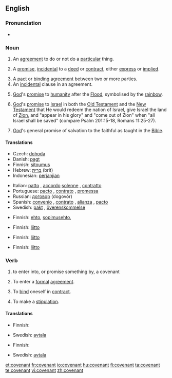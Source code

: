 ==English==

===Pronunciation===
* {{audio|en-us-covenant.ogg|Audio (US)}}

===Noun===
{{en-noun}}

# {{legal}} An [[agreement]] to do or not do a [[particular]] thing.
# {{legal}} A [[promise]], [[incidental]] to a [[deed]] or [[contract]], either [[express]] or [[implied]].
# A [[pact]] or [[binding]] [[agreement]] between two or more parties.
# An [[incidental]] clause in an agreement.
# {{biblical}} [[God]]'s [[promise]] to [[humanity]] after the [[Flood]], symbolised by the [[rainbow]].
# {{biblical}} [[God]]'s [[promise]] to [[Israel]] in both the [[Old Testament]] and the [[New Testament]] that He would redeem the nation of Israel, give Israel the land of [[Zion]], and "appear in his glory" and "come out of Zion" when "all Israel shall be saved" (compare Psalm 201:15-18, Romans 11:25-27).
# {{biblical}} [[God]]'s general promise of salvation to the faithful as taught in the [[Bible]].

====Translations====
{{trans-top|binding agreement}}
* Czech: [[dohoda]] {{f}}
* Danish: [[pagt]]
* Finnish: [[sitoumus]]
* Hebrew: [[ברית]] (brit) {{f}}
* Indonesian: [[perjanjian]]
{{trans-mid}}
* Italian: [[patto]] {{m}}, [[accordo]] [[solenne]] {{m}}, [[contratto]] {{m}}
* Portuguese: [[pacto]] {{m}}, [[contrato]] {{m}}, [[promessa]] {{f}}
* Russian: [[договор]] (dogovór) {{m}}
* Spanish: [[convenio]] {{m}}, [[contrato]] {{m}}, [[alianza]] {{f}}, [[pacto]] {{m}}
* Swedish: [[pakt]] {{c}}, [[överenskommelse]] {{c}}
{{trans-bottom}}

{{trans-top|incidental clause}}
* Finnish: [[ehto]], [[sopimusehto]], {{t|fi|sopimusvakuus}}
{{trans-mid}}
{{trans-bottom}}

{{trans-top|God's promise to mankind after the Flood}}
* Finnish: [[liitto]]
{{trans-mid}}
{{trans-bottom}}

{{trans-top|God's promise to Israel}}
* Finnish: [[liitto]]
{{trans-mid}}
{{trans-bottom}}

{{trans-top|God's promise of salvation to the faithful}}
* Finnish: [[liitto]]
{{trans-mid}}
{{trans-bottom}}

===Verb===
{{en-verb}}

# to enter into, or promise something by, a covenant
# {{legal}} To enter a [[formal]] [[agreement]].
# {{legal}} To [[bind]] oneself in [[contract]].
# {{legal}} To make a [[stipulation]].

====Translations====
{{trans-top|to enter into a covenant}}
* Finnish: {{t|fi|sitoutua}}
{{trans-mid}}
* Swedish: [[avtala]]
{{trans-bottom}}

{{trans-top|to enter a formal agreement}}
* Finnish: {{t|fi|sitoutua}}
{{trans-mid}}
* Swedish: [[avtala]]
{{trans-bottom}}

[[et:covenant]]
[[fr:covenant]]
[[io:covenant]]
[[hu:covenant]]
[[fi:covenant]]
[[ta:covenant]]
[[te:covenant]]
[[vi:covenant]]
[[zh:covenant]]